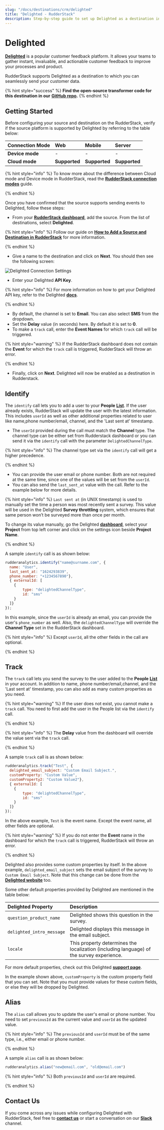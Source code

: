 ```yaml
---
slug: "/docs/destinations/crm/delighted"
title: "Delighted - RudderStack"
description: Step-by-step guide to set up Delighted as a destination in RudderStack.
---
```


# Delighted

[**Delighted**](https://delighted.com/) is a popular customer feedback platform. It allows your teams to gather instant, invaluable, and actionable customer feedback to improve your processes and product.

RudderStack supports Delighted as a destination to which you can seamlessly send your customer data.

{% hint style="success" %}
**Find the open-source transformer code for this destination in our**
[**GitHub
repo**](https://github.com/rudderlabs/rudder-transformer/tree/master/v0/destinations/delighted)**.**
{% endhint %}

## Getting Started

Before configuring your source and destination on the RudderStack, verify if the source platform is supported by Delighted by referring to the table below:

| **Connection Mode** | **Web**       | **Mobile**    | **Server**    |
| :------------------ | :------------ | :------------ | :------------ |
| **Device mode**     | -             | -             | -             |
| **Cloud** **mode**  | **Supported** | **Supported** | **Supported** |

{% hint style="info" %}
To know more about the difference between Cloud mode and Device mode in RudderStack, read the [**RudderStack connection modes**](https://docs.rudderstack.com/get-started/rudderstack-connection-modes) guide.

{% endhint %}

Once you have confirmed that the source supports sending events to Delighted, follow these steps:

- From your [**RudderStack dashboard**](https://app.rudderstack.com/), add the source. From the list of destinations, select **Delighted**.

{% hint style="info" %}
Follow our guide on [**How to Add a Source and Destination in RudderStack**](https://docs.rudderstack.com/how-to-guides/adding-source-and-destination-rudderstack) for more information.

{% endhint %}

- Give a name to the destination and click on **Next**. You should then see the following screen:

![Delighted Connection Settings](../../.gitbook/assets/Delighted.png)

- Enter your Delighted **API Key**.

{% hint style="info" %}
For more information on how to get your Delighted API key, refer to the Delighted [**docs**](https://app.delighted.com/docs/api).

{% endhint %}

- By default, the channel is set to **Email**. You can also select **SMS** from the dropdown.
- Set the **Delay** value \(in seconds\) here. By default it is set to **0**.
- To make a `track` call, enter the **Event Names** for which `track` call will be triggered.

{% hint style="warning" %}
If the RudderStack dashboard does not contain the **Event** for which the `track` call is triggered, RudderStack will throw an error.

{% endhint %}

- Finally, click on **Next**. Delighted will now be enabled as a destination in Rudderstack.

## Identify

The `identify` call lets you to add a user to your **People** [**List**](https://app.delighted.com/people). If the user already exists, RudderStack will update the user with the latest information. This includes `userId` as well as other additional properties related to user like name,phone number/email, channel, and the 'Last sent at' timestamp.

- The `userId` provided during the call must match the **Channel** type. The channel type can be either set from Rudderstack dashboard or you can send it via the `identify` call with the parameter `DelightedChannelType`.

{% hint style="info" %}
The channel type set via the `identify` call will get a higher precedence.

{% endhint %}

- You can provide the user email or phone number. Both are not required at the same time, since one of the values will be set from the `userId`.
- You can also send the `last_sent_at` value with the call. Refer to the example below for more details.

{% hint style="info" %}
`Last sent at` \(in UNIX timestamp\) is used to manually set the time a person was most recently sent a survey. This value will be used in the Delighted **Survey throttling** system, which ensures that same person won’t be surveyed more than once per month.

To change its value manually, go the Delighted [**dashboard**](https://app.delighted.com/dashboard), select your **Project** from top left corner and click on the settings icon beside **Project Name**.

{% endhint %}

A sample `identify` call is as shown below:

```javascript
rudderanalytics.identify("name@surname.com", {
  name: "User",
  last_sent_at: "1624293839",
  phone_number: "+1234567890"},
  { externalId: [
    {
        type: "delightedChannelType",
        id: "sms"
    }
  ]}
});
```

In this example, since the `userId` is already an email, you can provide the user's `phone_number` as well. Also, the `delightedChannelType` will override the **Channel Type** set in the RudderStack dashboard.

{% hint style="info" %}
Except `userId`, all the other fields in the call are optional.

{% endhint %}

## Track

The `track` call lets you send the survey to the user added to the **People** [**List**](https://app.delighted.com/people) in your account. In addition to name, phone number/email,channel, and the 'Last sent at' timestamp, you can also add as many custom properties as you need.

{% hint style="warning" %}
If the user does not exist, you cannot make a `track` call. You need to first add the user in the People list via the `identify` call.

{% endhint %}

{% hint style="info" %}
The **Delay** value from the dashboard will override the value sent via the `track` call.

{% endhint %}

A sample `track` call is as shown below:

```javascript
rudderanalytics.track("Test", {
  delighted_email_subject: "Custom Email Subject.",
  customProperty: "Custom Value",
  customProperty2: "Custom Value2"},
  { externalId: [
    {
        type: "delightedChannelType",
        id: "sms"
    }
  ]}
});
```

In the above example, `Test` is the event name. Except the event name, all other fields are optional.

{% hint style="warning" %}
If you do not enter the **Event** name in the dashboard for which the `track` call is triggered, RudderStack will throw an error.

{% endhint %}

Delighted also provides some custom properties by itself. In the above example, `delighted_email_subject` sets the email subject of the survey to `Custom Email Subject`. Note that this change can be done from the [**Delighted website**](https://app.delighted.com/platforms) too.

Some other default properties provided by Delighted are mentioned in the table below:

| **Delighted Property**    | **Description**                                                                            |
| :------------------------ | :----------------------------------------------------------------------------------------- |
| `question_product_name`   | Delighted shows this question in the survey.                                               |
| `delighted_intro_message` | Delighted displays this message in the email subject.                                      |
| `locale`                  | This property determines the localization \(including language\) of the survey experience. |

For more default properties, check out this Delighted [**support page**](https://help.delighted.com/article/577-special-properties).

In the example shown above, `customProperty` is the custom property field that you can set. Note that you must provide values for these custom fields, or else they will be dropped by Delighted.

## Alias

The `alias` call allows you to update the user's email or phone number. You need to set `previousId` as the current value and `userId` as the updated value.

{% hint style="info" %}
The `previousId` and `userId` must be of the same type, i.e., either email or phone number.

{% endhint %}

A sample `alias` call is as shown below:

```javascript
rudderanalytics.alias("new@email.com", "old@email.com")
```

{% hint style="info" %}
Both `previousId` and `userId` are required.

{% endhint %}

## Contact Us

If you come across any issues while configuring Delighted with RudderStack, feel free to [**contact us**](mailto:%20docs@rudderstack.com) or start a conversation on our [**Slack**](https://resources.rudderstack.com/join-rudderstack-slack) channel.
